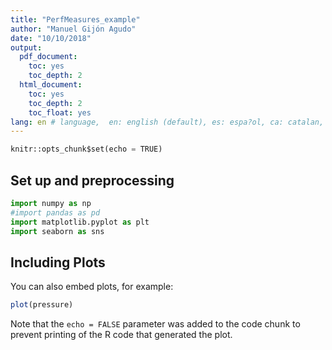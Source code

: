 ```yaml
---
title: "PerfMeasures_example"
author: "Manuel Gijón Agudo"
date: "10/10/2018"
output:
  pdf_document:
    toc: yes
    toc_depth: 2
  html_document:
    toc: yes
    toc_depth: 2
    toc_float: yes
lang: en # language,  en: english (default), es: espa?ol, ca: catalan, ...
---
```


```python
knitr::opts_chunk$set(echo = TRUE)
```

## Set up and preprocessing 

```python
import numpy as np
#import pandas as pd
import matplotlib.pyplot as plt
import seaborn as sns
```

## Including Plots

You can also embed plots, for example:

```r
plot(pressure)
```

Note that the `echo = FALSE` parameter was added to the code chunk to prevent printing of the R code that generated the plot.
